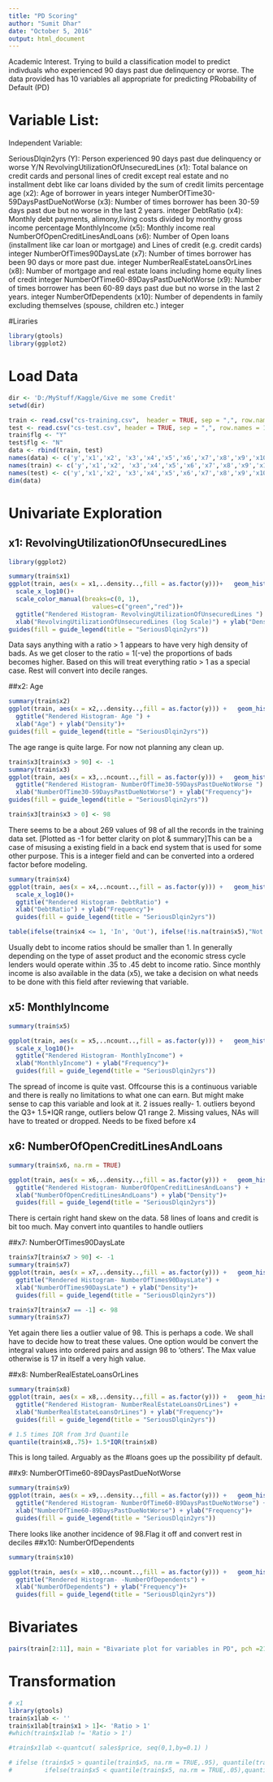 ---
title: "PD Scoring"
author: "Sumit Dhar"
date: "October 5, 2016"
output: html_document
---
Academic Interest. Trying to build a classification model to predict indivduals who experienced 90 days past due delinquency or worse. The data provided has 10 variables all appropriate for predicting PRobability of Default (PD)

# Variable List:
Independent Variable:

SeriousDlqin2yrs (Y):	Person experienced 90 days past due delinquency or worse 	Y/N
RevolvingUtilizationOfUnsecuredLines (x1):	Total balance on credit cards and personal lines of credit except real estate and no installment debt like car loans divided by the sum of credit limits	percentage
age	(x2):	Age of borrower in years	integer
NumberOfTime30-59DaysPastDueNotWorse (x3):	Number of times borrower has been 30-59 days past due but no worse in the last 2 years.	integer
DebtRatio	(x4):	Monthly debt payments, alimony,living costs divided by monthy gross income	percentage
MonthlyIncome (x5):	Monthly income	real
NumberOfOpenCreditLinesAndLoans	(x6):	Number of Open loans (installment like car loan or mortgage) and Lines of credit (e.g. credit cards)	integer
NumberOfTimes90DaysLate	(x7):	Number of times borrower has been 90 days or more past due.	integer
NumberRealEstateLoansOrLines (x8):	Number of mortgage and real estate loans including home equity lines of credit	integer
NumberOfTime60-89DaysPastDueNotWorse (x9):	Number of times borrower has been 60-89 days past due but no worse in the last 2 years.	integer
NumberOfDependents (x10):	Number of dependents in family excluding themselves (spouse, children etc.)	integer

#Liraries
```{r, echo=FALSE}
library(gtools)
library(ggplot2)

```


# Load Data
```{r, echo=FALSE}
dir <- 'D:/MyStuff/Kaggle/Give me some Credit'
setwd(dir)

```

```{r}
train <- read.csv("cs-training.csv",  header = TRUE, sep = ",", row.names = 1)
test <- read.csv("cs-test.csv", header = TRUE, sep = ",", row.names = 1)
train$flg <- "Y"
test$flg <- "N"
data <- rbind(train, test)
names(data) <- c('y','x1','x2', 'x3','x4','x5','x6','x7','x8','x9','x10','flg')
names(train) <- c('y','x1','x2', 'x3','x4','x5','x6','x7','x8','x9','x10','flg')
names(test) <- c('y','x1','x2', 'x3','x4','x5','x6','x7','x8','x9','x10','flg')
dim(data)

```
# Univariate Exploration
## x1: RevolvingUtilizationOfUnsecuredLines
```{r, echo=FALSE}
library(ggplot2)

summary(train$x1)
ggplot(train, aes(x = x1,..density..,fill = as.factor(y)))+   geom_histogram(binwidth= .25, na.rm = TRUE) +
  scale_x_log10()+
  scale_color_manual(breaks=c(0, 1), 
                       values=c("green","red"))+
  ggtitle("Rendered Histogram- RevolvingUtilizationOfUnsecuredLines ") +
  xlab("RevolvingUtilizationOfUnsecuredLines (log Scale)") + ylab("Density")+
guides(fill = guide_legend(title = "SeriousDlqin2yrs"))
```

Data says anything with a ratio > 1 appears to have very high density of bads. As we get closer to the ratio = 1(-ve) the proportions of bads becomes higher.
Based on this will treat everything ratio > 1 as a special case. Rest will convert into decile ranges.

##x2: Age
```{r, echo = FALSE}
summary(train$x2)
ggplot(train, aes(x = x2,..density..,fill = as.factor(y))) +   geom_histogram(binwidth = 10, na.rm = TRUE)+
  ggtitle("Rendered Histogram- Age ") +
  xlab("Age") + ylab("Density")+
guides(fill = guide_legend(title = "SeriousDlqin2yrs"))

```

The age range is quite large. For now not planning any clean up.


```{r, echo=FALSE}
train$x3[train$x3 > 90] <- -1
summary(train$x3)
ggplot(train, aes(x = x3,..ncount..,fill = as.factor(y))) +   geom_histogram(binwidth = 1 , na.rm = TRUE)+
  ggtitle("Rendered Histogram- NumberOfTime30-59DaysPastDueNotWorse ") +
  xlab("NumberOfTime30-59DaysPastDueNotWorse") + ylab("Frequency")+
guides(fill = guide_legend(title = "SeriousDlqin2yrs"))

train$x3[train$x3 > 0] <- 98

```

There seems to be a about 269 values of 98 of all the records in the training data set. [Plotted as -1 for better clarity on plot & summary]This can be a case of misusing a existing field in a back end system that is used for some other purpose. This is a integer field and can be converted into a ordered factor before modeling.

```{r, echo=FALSE}
summary(train$x4)
ggplot(train, aes(x = x4,..ncount..,fill = as.factor(y))) +   geom_histogram(bins= 300, na.rm = TRUE)+
  scale_x_log10()+
  ggtitle("Rendered Histogram- DebtRatio") +
  xlab("DebtRatio") + ylab("Frequency")+
  guides(fill = guide_legend(title = "SeriousDlqin2yrs"))

table(ifelse(train$x4 <= 1, 'In', 'Out'), ifelse(!is.na(train$x5),"Not Null", "Null"))

```

Usually debt to income ratios should be smaller than 1. In generally depending on the type of asset product and the economic stress cycle lenders would operate within .35 to .45 debt to income ratio. Since monthly income is also available in the data (x5), we take a decision on what needs to be done with this field after reviewing that variable.

## x5: MonthlyIncome

```{r, echo=FALSE}
summary(train$x5)

ggplot(train, aes(x = x5,..ncount..,fill = as.factor(y))) +   geom_histogram(bins= 100, na.rm = TRUE)+
  scale_x_log10()+
  ggtitle("Rendered Histogram- MonthlyIncome") +
  xlab("MonthlyIncome") + ylab("Frequency")+
  guides(fill = guide_legend(title = "SeriousDlqin2yrs"))
```

The spread of income is quite vast. Offcourse this is a continuous variable and there is really no limitations to what one can earn. But might make sense to cap this variable and look at it. 2 issues really- 1. outliers beyond the Q3+ 1.5*IQR range, outliers below Q1 range 2. Missing values, NAs will have to treated or dropped. Needs to be fixed before x4

## x6: NumberOfOpenCreditLinesAndLoans	
```{r, echo=FALSE}
summary(train$x6, na.rm = TRUE)

ggplot(train, aes(x = x6,..density..,fill = as.factor(y))) +   geom_histogram(bins= 200, na.rm = TRUE)+
  ggtitle("Rendered Histogram- NumberOfOpenCreditLinesAndLoans") +
  xlab("NumberOfOpenCreditLinesAndLoans") + ylab("Density")+
  guides(fill = guide_legend(title = "SeriousDlqin2yrs"))

```

There is certain right hand skew on the data. 58 lines of loans and credit is bit too much. May convert into quantiles to handle outliers

##x7: NumberOfTimes90DaysLate

```{r, echo=FALSE}

train$x7[train$x7 > 90] <- -1
summary(train$x7)
ggplot(train, aes(x = x7,..density..,fill = as.factor(y))) +   geom_histogram(binwidth = 1, na.rm = TRUE)+
  ggtitle("Rendered Histogram- NumberOfTimes90DaysLate") +
  xlab("NumberOfTimes90DaysLate") + ylab("Density")+
  guides(fill = guide_legend(title = "SeriousDlqin2yrs"))

train$x7[train$x7 == -1] <- 98
summary(train$x7)

```

Yet again there lies a outlier value of 98. This is perhaps a code. We shall have to decide how to treat these values. One option would be convert the integral values into ordered pairs and assign 98 to 'others'. The Max value otherwise is 17 in itself a very high value. 

##x8: NumberRealEstateLoansOrLines
```{r, echo= FALSE}

summary(train$x8)
ggplot(train, aes(x = x8,..density..,fill = as.factor(y))) +   geom_histogram(bins= 100, na.rm = TRUE)+
  ggtitle("Rendered Histogram- NumberRealEstateLoansOrLines") +
  xlab("NumberRealEstateLoansOrLines") + ylab("Frequency")+
  guides(fill = guide_legend(title = "SeriousDlqin2yrs"))

# 1.5 times IQR from 3rd Quantile
quantile(train$x8,.75)+ 1.5*IQR(train$x8)

```

This is long tailed. Arguably as the #loans goes up the possibility pf default. 

##x9: NumberOfTime60-89DaysPastDueNotWorse
```{r, echo=FALSE}

summary(train$x9)
ggplot(train, aes(x = x9,..density..,fill = as.factor(y))) +   geom_histogram(bins = 100, na.rm = TRUE)+
  ggtitle("Rendered Histogram- NumberOfTime60-89DaysPastDueNotWorse") +
  xlab("NumberOfTime60-89DaysPastDueNotWorse") + ylab("Frequency")+
  guides(fill = guide_legend(title = "SeriousDlqin2yrs"))


```

There looks like another incidence of 98.Flag it off and convert rest in deciles
##x10: NumberOfDependents
```{r, echo= FALSE}
summary(train$x10)

ggplot(train, aes(x = x10,..ncount..,fill = as.factor(y))) +   geom_histogram(bins= 100, na.rm = TRUE)+
  ggtitle("Rendered Histogram- -NumberOfDependents") +
  xlab("NumberOfDependents") + ylab("Frequency")+
  guides(fill = guide_legend(title = "SeriousDlqin2yrs"))

```
# Bivariates

```{r, echo=FALSE}
pairs(train[2:11], main = "Bivariate plot for variables in PD", pch =21, bg = c("red", "blue")[train$y] )
```


# Transformation 
```{r}
# x1
library(gtools)
train$x1lab <- ''
train$x1lab[train$x1 > 1]<- 'Ratio > 1'
#which(train$x1lab != 'Ratio > 1')

#train$x1lab <-quantcut( sales$price, seq(0,1,by=0.1) )

# ifelse (train$x5 > quantile(train$x5, na.rm = TRUE,.95), quantile(train$x5, na.rm = TRUE,.95), 
#         ifelse(train$x5 < quantile(train$x5, na.rm = TRUE,.05),quantile(train$x5, na.rm = TRUE,.05),train$x5 ))

```


